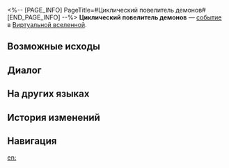 <%-- [PAGE_INFO]
PageTitle=#Циклический повелитель демонов#
[END_PAGE_INFO] --%>
{{Дополнить}}
{{ВВ Событие Инфобокс
|id                 = 13703
|Название           = 
|Изображение        = Событие ВВ Битва.png
|Испытание_в_вв     = Неизвестно
|Испытание_в_рое    = Неизвестно
|Испытание_в_зиш    = Неизвестно
|Испытание_в_рв     = 
|Испытание_в_облнеп = 
|Требования         = 
|Пред               = 
|След               = 
|Упоминания         = 
|Порядок            = 093
|Порядок_рв         = 
}}
'''Циклический повелитель демонов''' — [[Виртуальная вселенная/События|событие]] в [[Виртуальная вселенная|Виртуальной вселенной]].

==Возможные исходы==
{{Возможные исходы
|Выбор_1 = Перезагрузить жизненный цикл Циклического повелителя демонов и вступить в схватку!
|Результат_1 = Присоединиться к испытанию и продержаться не меньше 4 цикла(ов) без персонажей неспособных сражаться и получить дополнительное благословение.
|Путь_1   = Сохранение
|Режимы_1  = рой

|Выбор_2 = Перезагрузить жизненный цикл Циклического повелителя демонов и вступить в схватку!
|Результат_2 = Присоединиться к испытанию и продержаться не меньше 4 цикла(ов) без персонажей неспособных сражаться и получить дополнительное благословение.
|Путь_2   = Изобилие
|Режимы_2  = рой

|Выбор_3 = Поторопиться и удалить данные Циклического повелителя демонов
|Результат_3 = Присоединиться к испытанию и добиться победы в битве за 4 цикла(ов).
}}

==Диалог==
{{Диалог Начало}}
:{{tx}}
{{Диалог Конец}}

==На других языках==
{{На других языках
|en   = Periodic Demon Lord
|zhs  = 周期性大魔王
|zht  = 週期性大魔王
|ja   = {{Rubi|周期性大魔王|しゅうきせいだいまおう}}
|ko   = 주기성 대마왕
|es   = Rey Demonio Cíclico
|fr   = Seigneur démon périodique
|ru   = Циклический повелитель демонов
|th   = ราชาปีศาจแห่งช่วงเวลา
|vi   = Quỷ Vương Có Tính Chu Kỳ
|de   = Der zyklische Dämonenkönig
|id   = Raja Iblis Periodik
|pt   = Lorde Demônio Cíclico
}}

==История изменений==
{{История изменений|3.5}}

==Навигация==
{{События ВВ Навбокс}}

[[en:]]